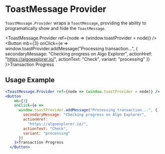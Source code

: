 # ToastMessage Provider

`ToastMessage.Provider` wraps a `ToastMessage`, providing the ability to programatically show and hide the `ToastMessage`.


<ToastMessage.Provider ref={node => (window.toastProvider = node)} />
<Button
    mb={3}
    onClick={e =>
      window.toastProvider.addMessage("Processing transaction...", {
        secondaryMessage: "Checking progress on Algo Explorer",
        actionHref:
          "https://algoexplorer.io/",
        actionText: "Check",
        variant: "processing"
      })
    }>Transaction Progress
  </Button>

## Usage Example

```jsx
<ToastMessage.Provider ref={node => (window.toastProvider = node)} />
<Button
    mb={3}
    onClick={e =>
      window.toastProvider.addMessage("Processing transaction...", {
        secondaryMessage: "Checking progress on Algo Explorer",
        actionHref:
          "https://algoexplorer.io/",
        actionText: "Check",
        variant: "processing"
      })
    }>Transaction Progress
  </Button>
  ```